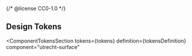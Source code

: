 {/* @license CC0-1.0 */}


<Meta id="web-component-surface--design-tokens" title="Web Component/Surface/Design Tokens" />

## Design Tokens

<ComponentTokensSection
  tokens={tokens}
  definition={tokensDefinition}
  component="utrecht-surface"
></ComponentTokensSection>
